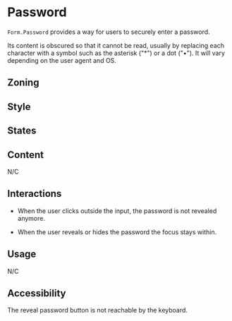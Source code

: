 
<Meta of={Stories} />

# Password

<Status id="formFieldInputPassword" />

`Form.Password` provides a way for users to securely enter a password.

Its content is obscured so that it cannot be read, usually by replacing each character with a symbol such as the asterisk ("\*") or a dot ("•").
It will vary depending on the user agent and OS.

## Zoning

<FigmaImage
	src="https://www.figma.com/file/qc8oUSyVJM67gSsbTShftt/%F0%9F%93%90-Zoning?node-id=245%3A294"
	alt="zoning image for input password"
/>

## Style

<FigmaImage
	src="https://www.figma.com/file/610Qgbz9dEHyTTkGeYHZh4/Inputs?node-id=0%3A346"
	alt="password field"
/>

## States

<Canvas>
	<Story of={Stories.Password} />
</Canvas>

## Content

N/C

## Interactions

- When the user clicks outside the input, the password is not revealed anymore.

- When the user reveals or hides the password the focus stays within.

## Usage

N/C

## Accessibility

The reveal password button is not reachable by the keyboard.
